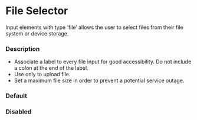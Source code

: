 
<Meta of={FileSelectorStories} />

# File Selector

Input elements with type ‘file’ allows the user to select files from their file system or device storage.

### Description

- Associate a label to every file input for good accessibility. Do not include a colon at the end of the label.
- Use only to upload file.
- Set a maximum file size in order to prevent a potential service outage.

### Default

<Story of={FileSelectorStories.Default} />

### Disabled

<Story of={FileSelectorStories.Disabled} />
